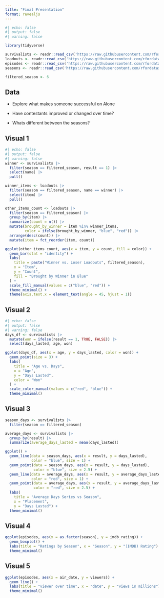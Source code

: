 ```yaml
---
title: "Final Presentation"
format: revealjs
---
```


```r
#| echo: false
#| output: false
#| warning: false

library(tidyverse)

survivalists <- readr::read_csv('https://raw.githubusercontent.com/rfordatascience/tidytuesday/master/data/2023/2023-01-24/survivalists.csv')
loadouts <- readr::read_csv('https://raw.githubusercontent.com/rfordatascience/tidytuesday/master/data/2023/2023-01-24/loadouts.csv')
episodes <- readr::read_csv('https://raw.githubusercontent.com/rfordatascience/tidytuesday/master/data/2023/2023-01-24/episodes.csv')
seasons <- readr::read_csv('https://raw.githubusercontent.com/rfordatascience/tidytuesday/master/data/2023/2023-01-24/seasons.csv')

filtered_season <- 6
```

## Data

* Explore what makes someone successful on Alone

* Have contestants improved or changed over time?

* Whats different between the seasons?

## Visual 1

```r
#| echo: false
#| output: false
#| warning: false
winner <- survivalists |>
  filter(season == filtered_season, result == 1) |>
  select(name) |> 
  pull()

winner_items <- loadouts |>
  filter(season == filtered_season, name == winner) |>
  select(item) |>
  pull()

other_items_count <- loadouts |>
  filter(season == filtered_season) |>
  group_by(item) |>
  summarize(count = n()) |>
  mutate(brought_by_winner = item %in% winner_items, 
         color = ifelse(brought_by_winner, "blue", "red")) |>
  arrange(desc(count)) |>
  mutate(item = fct_reorder(item, count)) 
```

```r
ggplot(other_items_count, aes(x = item, y = count, fill = color)) +
  geom_bar(stat = "identity") +
  labs(
    title = paste("Winner vs. Loser Loadouts", filtered_season),
    x = "Item",
    y = "Count",
    fill = "Brought by Winner in Blue"
  ) +
  scale_fill_manual(values = c("blue", "red")) +
  theme_minimal() +
  theme(axis.text.x = element_text(angle = 45, hjust = 1))

```

## Visual 2

```r
#| echo: false
#| output: false
#| warning: false
days_df <- survivalists |>
  mutate(won = ifelse(result == 1, TRUE, FALSE)) |>
  select(days_lasted, age, won)
```

```r
ggplot(days_df, aes(x = age, y = days_lasted, color = won)) +
  geom_point(size = 3) + 
  labs(
    title = "Age vs. Days",
    x = "Age",
    y = "Days Lasted",
    color = "Won"
  ) +
  scale_color_manual(values = c("red", "blue")) +  
  theme_minimal() 
```

## Visual 3

```r
season_days <- survivalists |>
  filter(season == filtered_season)

average_days <- survivalists |>
  group_by(result) |>
  summarize(average_days_lasted = mean(days_lasted))
```

```r
ggplot() +
  geom_line(data = season_days, aes(x = result, y = days_lasted), 
            color = "blue", size = 1) +
  geom_point(data = season_days, aes(x = result, y = days_lasted), 
             color = "blue", size = 2.5) + 
  geom_line(data = average_days, aes(x = result, y = average_days_lasted), 
            color = "red", size = 1) +
  geom_point(data = average_days, aes(x = result, y = average_days_lasted), 
             color = "red", size = 2.5) +
  labs(
    title = "Average Days Series vs Season",
    x = "Placement",
    y = "Days Lasted") +
  theme_minimal()
```

## Visual 4

```r
ggplot(episodes, aes(x = as.factor(season), y = imdb_rating)) +
  geom_boxplot() +
  labs(title = "Ratings by Season", x = "Season", y = "(IMDB) Rating") +
  theme_minimal()
```

## Visual 5

```r
ggplot(episodes, aes(x = air_date, y = viewers)) +
  geom_line() +
  labs(title = "viewer over time", x = "date", y = "views in millions") +
  theme_minimal()
```

